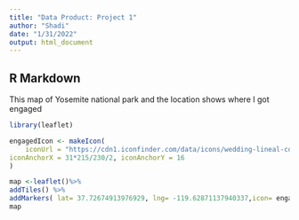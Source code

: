 ```yaml
---
title: "Data Product: Project 1"
author: "Shadi"
date: "1/31/2022"
output: html_document
---
```


## R Markdown

This map of Yosemite national park and the location shows where I got engaged 

```r
library(leaflet)

engagedIcon <- makeIcon(
    iconUrl = "https://cdn1.iconfinder.com/data/icons/wedding-lineal-color-set/512/Wedding_Rings_Phing-1024.png", iconWidth = 31*215/230, iconHeight = 31,
iconAnchorX = 31*215/230/2, iconAnchorY = 16
)

map <-leaflet()%>%
addTiles() %>%
addMarkers( lat= 37.72674913976929, lng= -119.62871137940337,icon= engagedIcon, popup="Got engaged here!" ) 
map

```



